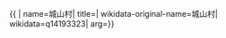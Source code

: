 {{ {{{1|PRC admin/showdata}}}|
name=城山村|
title=|
wikidata-original-name=城山村|
wikidata=q14193323|
arg={{{arg|}}}}}